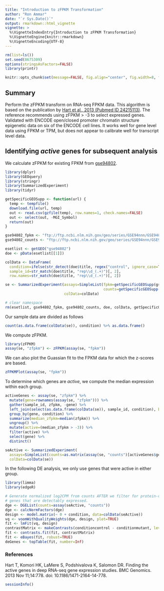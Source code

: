```yaml
---
title: "Introduction to zFPKM Transformation"
author: "Ron Ammar"
date: "`r Sys.Date()`"
output: rmarkdown::html_vignette
vignette: >
  %\VignetteIndexEntry{Introduction to zFPKM Transformation}
  %\VignetteEngine{knitr::rmarkdown}
  %\VignetteEncoding{UTF-8}
---
```


```r
rm(list=ls())
set.seed(8675309)
options(stringsAsFactors=FALSE)
library(printr)

knitr::opts_chunk$set(message=FALSE, fig.align="center", fig.width=8, fig.height=6)
```

## Summary

Perform the zFPKM transform on RNA-seq FPKM data. This algorithm is based on the publication by [Hart et al., 2013 
(Pubmed ID 24215113)](https://www.ncbi.nlm.nih.gov/pubmed/24215113). The reference recommends using zFPKM > -3 to select 
expressed genes. Validated with ENCODE open/closed promoter chromatin structure epigenetic data on six of the ENCODE 
cell lines. It works well for gene level data using FPKM or TPM, but does not appear to calibrate well for transcript level 
data.

## Identifying *active* genes for subsequent analysis

We calculate zFPKM for existing FPKM from [gse94802](https://www.ncbi.nlm.nih.gov/geo/query/acc.cgi?acc=gse94802).

```r
library(dplyr)
library(GEOquery)
library(stringr)
library(SummarizedExperiment)
library(tidyr)

getSpecificGEOSupp <- function(url) {
  temp <- tempfile()
  download.file(url, temp)
  out <- read.csv(gzfile(temp), row.names=1, check.names=FALSE)
  out <- select(out, -MGI_Symbol)
  return(out)
}

gse94802_fpkm <- "ftp://ftp.ncbi.nlm.nih.gov/geo/series/GSE94nnn/GSE94802/suppl/GSE94802_Minkina_etal_normalized_FPKM.csv.gz"
gse94802_counts <- "ftp://ftp.ncbi.nlm.nih.gov/geo/series/GSE94nnn/GSE94802/suppl/GSE94802_Minkina_etal_raw_counts.csv.gz"

esetlist <- getGEO("gse94802")
doe <- pData(esetlist[[1]])

colData <- DataFrame(
  condition=ifelse(str_detect(doe$title, regex("control", ignore_case=TRUE)), "control", "mutant"),
  sample_id=str_match(doe$title, "rep\\d_(.+)")[, 2],
  row.names=str_match(doe$title, "rep\\d_(.+)")[, 2])

se <- SummarizedExperiment(assays=SimpleList(fpkm=getSpecificGEOSupp(gse94802_fpkm),
                                             counts=getSpecificGEOSupp(gse94802_counts)),
                           colData=colData)

# clear namespace
rm(esetlist, gse94802_fpkm, gse94802_counts, doe, colData, getSpecificGEOSupp)
```

Our sample data are divided as follows

```r
count(as.data.frame(colData(se)), condition) %>% as.data.frame()
```

We compute zFPKM.

```r
library(zFPKM)
assay(se, "zfpkm") <- zFPKM(assay(se, "fpkm"))
```

We can also plot the Guassian fit to the FPKM data for which the z-scores are based.

```r
zFPKMPlot(assay(se, "fpkm"))
```

To determine which genes are *active*, we compute the median expression within each group.

```r
activeGenes <- assay(se, "zfpkm") %>%
  mutate(gene=rownames(assay(se, "zfpkm"))) %>%
  gather(sample_id, zfpkm, -gene) %>%
  left_join(select(as.data.frame(colData(se)), sample_id, condition), by="sample_id") %>%
  group_by(gene, condition) %>%
  summarize(median_zfpkm=median(zfpkm)) %>%
  ungroup() %>%
  mutate(active=(median_zfpkm > -3)) %>%
  filter(active) %>%
  select(gene) %>%
  distinct()

seActive <- SummarizedExperiment(
  assays=SimpleList(counts=as.matrix(assay(se, "counts")[activeGenes$gene, ])),
  colData=colData(se))
```

In the following DE analysis, we only use genes that were active in either group.

```r
library(limma)
library(edgeR)

# Generate normalized log2CPM from counts AFTER we filter for protein-coding
# genes that are detectably expressed.
dge <- DGEList(counts=assay(seActive, "counts"))
dge <- calcNormFactors(dge)
design <- model.matrix(~ 0 + condition, data=colData(seActive))
vq <- voomWithQualityWeights(dge, design, plot=TRUE)
fit <- lmFit(vq, design)
contrastMatrix <- makeContrasts(conditioncontrol - conditionmutant, levels=design)
fit <- contrasts.fit(fit, contrastMatrix)
fit <- eBayes(fit, robust=TRUE)
deGenes <- topTable(fit, number=Inf)
```


### References

Hart T, Komori HK, LaMere S, Podshivalova K, Salomon DR. Finding the active genes in deep RNA-seq gene expression 
studies. BMC Genomics. 2013 Nov 11;14:778. doi: 10.1186/1471-2164-14-778.


```r
sessionInfo()
```
